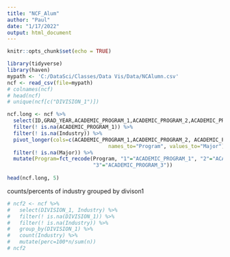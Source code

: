 ---
title: "NCF_Alum"
author: "Paul"
date: "1/17/2022"
output: html_document
---

```{r setup, include=FALSE}
knitr::opts_chunk$set(echo = TRUE)
```

```{r}
library(tidyverse)
library(haven)
mypath <- 'C:/DataSci/Classes/Data Vis/Data/NCAlumn.csv'
ncf <- read_csv(file=mypath)
# colnames(ncf)
# head(ncf)
# unique(ncf[c("DIVISION_1")])
```

```{r}
ncf.long <- ncf %>% 
  select(ID,GRAD_YEAR,ACADEMIC_PROGRAM_1,ACADEMIC_PROGRAM_2,ACADEMIC_PROGRAM_3, Industry) %>% 
  filter(! is.na(ACADEMIC_PROGRAM_1)) %>%
  filter(! is.na(Industry)) %>%
  pivot_longer(cols=c(ACADEMIC_PROGRAM_1,ACADEMIC_PROGRAM_2, ACADEMIC_PROGRAM_3), 
                                 names_to="Program", values_to="Major") %>% 
  filter(! is.na(Major)) %>%
  mutate(Program=fct_recode(Program, "1"="ACADEMIC_PROGRAM_1", "2"="ACADEMIC_PROGRAM_2",
                            "3"="ACADEMIC_PROGRAM_3"))
  
head(ncf.long, 5)

```





counts/percents of industry grouped by divison1
```{r}
# ncf2 <- ncf %>% 
#   select(DIVISION_1, Industry) %>%
#   filter(! is.na(DIVISION_1)) %>% 
#   filter(! is.na(Industry)) %>% 
#   group_by(DIVISION_1) %>% 
#   count(Industry) %>%  
#   mutate(perc=100*n/sum(n))
# ncf2
```

